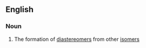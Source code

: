 ==English==

===Noun===
{{en-noun}}

# {{label|en|chemistry}} The formation of [[diastereomer]]s from other [[isomer]]s